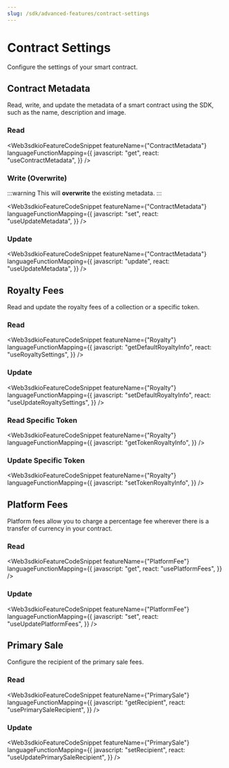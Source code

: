 ```yaml
---
slug: /sdk/advanced-features/contract-settings
---
```



# Contract Settings

Configure the settings of your smart contract.

## Contract Metadata

Read, write, and update the metadata of a smart contract using the SDK,
such as the name, description and image.

### Read

<Web3sdkioFeatureCodeSnippet
  featureName={"ContractMetadata"}
  languageFunctionMapping={{
    javascript: "get",
    react: "useContractMetadata",
  }}
/>

### Write (Overwrite)

:::warning
This will **overwrite** the existing metadata.
:::

<Web3sdkioFeatureCodeSnippet
  featureName={"ContractMetadata"}
  languageFunctionMapping={{
    javascript: "set",
    react: "useUpdateMetadata",
  }}
/>

### Update

<Web3sdkioFeatureCodeSnippet
  featureName={"ContractMetadata"}
  languageFunctionMapping={{
    javascript: "update",
    react: "useUpdateMetadata",
  }}
/>

## Royalty Fees

Read and update the royalty fees of a collection or a specific token.

### Read

<Web3sdkioFeatureCodeSnippet
  featureName={"Royalty"}
  languageFunctionMapping={{
    javascript: "getDefaultRoyaltyInfo",
    react: "useRoyaltySettings",
  }}
/>

### Update

<Web3sdkioFeatureCodeSnippet
  featureName={"Royalty"}
  languageFunctionMapping={{
    javascript: "setDefaultRoyaltyInfo",
    react: "useUpdateRoyaltySettings",
  }}
/>

### Read Specific Token

<Web3sdkioFeatureCodeSnippet
  featureName={"Royalty"}
  languageFunctionMapping={{
    javascript: "getTokenRoyaltyInfo",
  }}
/>

### Update Specific Token

<Web3sdkioFeatureCodeSnippet
  featureName={"Royalty"}
  languageFunctionMapping={{
    javascript: "setTokenRoyaltyInfo",
  }}
/>

## Platform Fees

Platform fees allow you to charge a percentage fee wherever there is a transfer of currency in your contract.

### Read

<Web3sdkioFeatureCodeSnippet
  featureName={"PlatformFee"}
  languageFunctionMapping={{
    javascript: "get",
    react: "usePlatformFees",
  }}
/>

### Update

<Web3sdkioFeatureCodeSnippet
  featureName={"PlatformFee"}
  languageFunctionMapping={{
    javascript: "set",
    react: "useUpdatePlatformFees",
  }}
/>

## Primary Sale

Configure the recipient of the primary sale fees.

### Read

<Web3sdkioFeatureCodeSnippet
  featureName={"PrimarySale"}
  languageFunctionMapping={{
    javascript: "getRecipient",
    react: "usePrimarySaleRecipient",
  }}
/>

### Update

<Web3sdkioFeatureCodeSnippet
  featureName={"PrimarySale"}
  languageFunctionMapping={{
    javascript: "setRecipient",
    react: "useUpdatePrimarySaleRecipient",
  }}
/>
